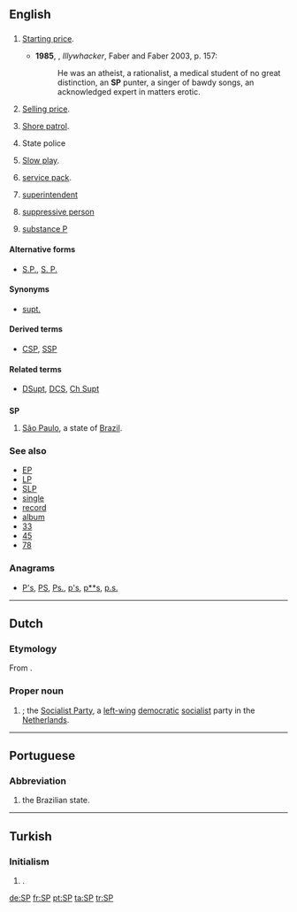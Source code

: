 {{also|sp}}
==English==

==={{initialism-old|en}}===
{{en-noun}}

# {{context|horse racing|lang=en}} [[starting price|Starting price]].
#* '''1985''', {{w|Peter Carey}}, ''Illywhacker'', Faber and Faber 2003, p. 157:
#*: He was an atheist, a rationalist, a medical student of no great distinction, an '''SP''' punter, a singer of bawdy songs, an acknowledged expert in matters erotic.
# [[selling price|Selling price]].
# {{context|US|military|navy|lang=en}} [[shore patrol|Shore patrol]].
# {{context|law enforcement|lang=en}} State police
# [[slow play|Slow play]].
# {{context|computing|lang=en}} [[service pack]].
# {{context|law enforcement|lang=en}} [[superintendent]]
# {{context|Scientology|lang=en}} [[suppressive person]]
# {{context|biochemistry|lang=en}} [[substance P]]

====Alternative forms====
* [[S.P.]], [[S. P.]]

====Synonyms====
* {{sense|law enforcement}} [[supt.]]

====Derived terms====
* {{sense|law enforcement}} [[CSP]], [[SSP]]

====Related terms====
* {{sense|law enforcement}} [[DSupt]], [[DCS]], [[Ch Supt]]

==={{abbreviation-old|en}}===
'''SP'''

# [[São Paulo]], a state of [[Brazil]].

===See also===
* [[EP]]
* [[LP]]
* [[SLP]]
* [[single]]
* [[record]]
* [[album]]
* [[33]]
* [[45]]
* [[78]]

===Anagrams===
* [[P's#English|P's]], [[PS#English|PS]], [[Ps.#English|Ps.]], [[p's#English|p's]], [[p**s#English|p**s]], [[p.s.#English|p.s.]]

----

==Dutch==

===Etymology===
From {{term|socialistisch|Socialistische|lang=nl}} {{term|partij|Partij|lang=nl}}.

===Proper noun===
{{nl-proper noun|f}}

# {{initialism of|[[socialistisch|Socialistische]] [[partij|Partij]]|lang=nl}}; the [[w:Socialist Party (Netherlands)|Socialist Party]], a [[left-wing]] [[democratic]] [[socialist]] party in the [[Netherlands]].

----

==Portuguese==

===Abbreviation===
{{head|pt|abbreviation}}

# {{initialism of|São Paulo|lang=pt|dot=,}} the Brazilian state.

----

==Turkish==

===Initialism===
{{tr-initialism}}

# {{context|politics|lang=tr}} {{initialism of|Saadet Partisi|lang=tr|nodot=1}} {{gloss|Felicity Party}}.

[[de:SP]]
[[fr:SP]]
[[pt:SP]]
[[ta:SP]]
[[tr:SP]]